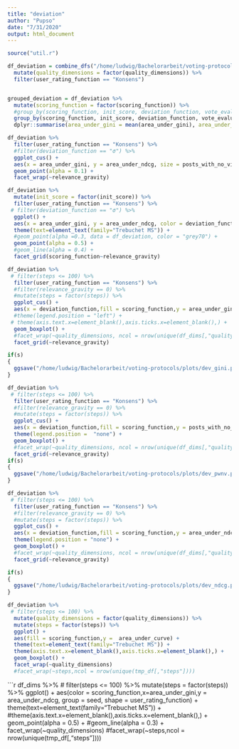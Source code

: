 ```yaml
---
title: "deviation"
author: "Pupso"
date: "7/31/2020"
output: html_document
---
```


```r
source("util.r")
```

```r
df_deviation = combine_dfs("/home/ludwig/Bachelorarbeit/voting-protocols/data_cluster/data_dev_votes_per_step/","deviation") %>% 
  mutate(quality_dimensions = factor(quality_dimensions)) %>% 
  filter(user_rating_function == "Konsens")


grouped_deviation = df_deviation %>% 
  mutate(scoring_function = factor(scoring_function)) %>%
  #group_by(scoring_function, init_score, deviation_function, vote_evaluation, gravity)
  group_by(scoring_function, init_score, deviation_function, vote_evaluation,gravity, relevance_gravity, user_rating_function, model_type) %>% 
  dplyr::summarise(area_under_gini = mean(area_under_gini), area_under_ndcg = mean(area_under_ndcg), posts_with_no_views = mean(posts_with_no_views),ρ = mean(ρ), n = n()) 
```
```r

df_deviation %>% 
  filter(user_rating_function == "Konsens") %>% 
  #filter(deviation_function == "σ") %>% 
  ggplot_cus() + 
  aes(x = area_under_gini, y = area_under_ndcg, size = posts_with_no_views, color = deviation_function) + 
  geom_point(alpha = 0.1) + 
  facet_wrap(~relevance_gravity) 

```

```r
df_deviation %>% 
  mutate(init_score = factor(init_score)) %>% 
  filter(user_rating_function == "Konsens") %>% 
 # filter(deviation_function == "σ") %>% 
  ggplot() +
  aes(x = area_under_gini, y = area_under_ndcg, color = deviation_function,size= posts_with_no_views) + # , color = vote_count, shape = user_rating_function, fill = init_score) + 
  theme(text=element_text(family="Trebuchet MS")) +
  #geom_point(alpha =0.3, data = df_deviation, color = "grey70") + 
  geom_point(alpha = 0.5) + 
  #geom_line(alpha = 0.4) +
  facet_grid(scoring_function~relevance_gravity)
```
```r
df_deviation %>% 
 # filter(steps <= 100) %>% 
  filter(user_rating_function == "Konsens") %>% 
  #filter(relevance_gravity == 0) %>% 
  #mutate(steps = factor(steps)) %>% 
  ggplot_cus() +
  aes(x = deviation_function,fill = scoring_function,y = area_under_gini) + 
  #theme(legend.position = "left") + 
 # theme(axis.text.x=element_blank(),axis.ticks.x=element_blank(),) +
  geom_boxplot() + 
  #facet_wrap(~quality_dimensions, ncol = nrow(unique(df_dims[,"quality_dimensions"])))
  facet_grid(~relevance_gravity)

if(s)
{
  ggsave("/home/ludwig/Bachelorarbeit/voting-protocols/plots/dev_gini.png")
}

```
```r
df_deviation %>% 
 # filter(steps <= 100) %>% 
  filter(user_rating_function == "Konsens") %>% 
  #filter(relevance_gravity == 0) %>% 
  #mutate(steps = factor(steps)) %>% 
  ggplot_cus() +
  aes(x = deviation_function,fill = scoring_function,y = posts_with_no_views  ) +
  theme(legend.position =  "none") + 
  geom_boxplot() + 
  #facet_wrap(~quality_dimensions, ncol = nrow(unique(df_dims[,"quality_dimensions"])))
  facet_grid(~relevance_gravity)
if(s)
{
  ggsave("/home/ludwig/Bachelorarbeit/voting-protocols/plots/dev_pwnv.png")
}


```
```r
df_deviation %>% 
 # filter(steps <= 100) %>% 
  filter(user_rating_function == "Konsens") %>% 
  #filter(relevance_gravity == 0) %>% 
  #mutate(steps = factor(steps)) %>% 
  ggplot_cus() +
  aes(x = deviation_function,fill = scoring_function,y = area_under_ndcg ) + 
  theme(legend.position = "none") + 
  geom_boxplot() +
  #facet_wrap(~quality_dimensions, ncol = nrow(unique(df_dims[,"quality_dimensions"])))
  facet_grid(~relevance_gravity)

if(s)
{
  ggsave("/home/ludwig/Bachelorarbeit/voting-protocols/plots/dev_ndcg.png")
}


```
```r
df_deviation %>% 
 # filter(steps <= 100) %>% 
  mutate(quality_dimensions = factor(quality_dimensions)) %>% 
  mutate(steps = factor(steps)) %>% 
  ggplot() +
  aes(fill = scoring_function,y =  area_under_curve) + 
  theme(text=element_text(family="Trebuchet MS")) +
  theme(axis.text.x=element_blank(),axis.ticks.x=element_blank(),) +
  geom_boxplot() + 
  facet_wrap(~quality_dimensions)
  #facet_wrap(~steps,ncol = nrow(unique(tmp_df[,"steps"])))

```


```r
df_dims %>% 
 # filter(steps <= 100) %>% 
  mutate(steps = factor(steps)) %>% 
  ggplot() +
  aes(color = scoring_function,x=area_under_gini,y =  area_under_ndcg, group = seed, shape = user_rating_function) + 
  theme(text=element_text(family="Trebuchet MS")) +
  #theme(axis.text.x=element_blank(),axis.ticks.x=element_blank(),) +
  geom_point(alpha = 0.5) + 
  #geom_line(alpha = 0.3) +
  facet_wrap(~quality_dimensions)
  #facet_wrap(~steps,ncol = nrow(unique(tmp_df[,"steps"])))
